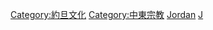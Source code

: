 [[Category:約旦文化|Category:約旦文化]]
[[Category:中東宗教|Category:中東宗教]]
[[Category:亚洲各国宗教|Jordan]]
[[Category:各國宗教|J]]